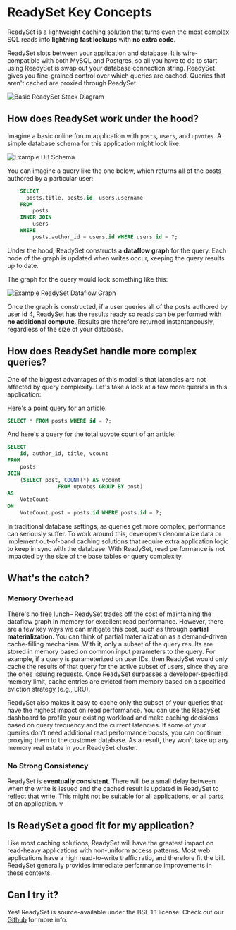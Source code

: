 # ReadySet Key Concepts
ReadySet is a lightweight caching solution that turns even the most complex SQL reads into **lightning fast lookups** with **no extra code**.

ReadySet slots between your application and database. It is wire-compatible with both MySQL and Postgres, so all you have to
do to start using ReadySet is swap out your database connection string. ReadySet gives you fine-grained control over which
queries are cached. Queries that aren't cached are proxied through ReadySet.

![Basic ReadySet Stack Diagram](/readyset-architecture.jpeg)

## How does ReadySet work under the hood?
Imagine a basic online forum application with `posts`, `users`, and `upvotes`. A simple database schema for this application might look like:

![Example DB Schema](/reddit_sql_schema.png)

You can imagine a query like the one below, which returns all of the posts authored by a particular user:

```sql
    SELECT
      posts.title, posts.id, users.username
    FROM
        posts
    INNER JOIN
        users
    WHERE
        posts.author_id = users.id WHERE users.id = ?;
```

Under the hood, ReadySet constructs a **dataflow graph** for the query. Each node of the graph is updated when writes occur, keeping the query results up to date.

The graph for the query would look something like this:

![Example ReadySet Dataflow Graph](/rs_example_dataflow.png)

Once the graph is constructed, if a user queries all of the posts authored by user id 4, ReadySet has the results ready so reads can be performed with **no additional compute**.
Results are therefore returned instantaneously, regardless of the size of your database.


## How does ReadySet handle more complex queries?
One of the biggest advantages of this model is that latencies are not affected by query complexity. Let's take a look at a few more queries in this application:

Here's a point query for an article:

```sql
SELECT * FROM posts WHERE id = ?;
```

And here's a query for the total upvote count of an article:

```sql
SELECT
    id, author_id, title, vcount
FROM
    posts
JOIN
    (SELECT post, COUNT(*) AS vcount
                FROM upvotes GROUP BY post)
AS
    VoteCount
ON
    VoteCount.post = posts.id WHERE posts.id = ?;
```

In traditional database settings, as queries get more complex, performance can seriously suffer. To work around this, developers denormalize data or implement out-of-band caching solutions that require extra application logic to keep in sync with the database.
With ReadySet, read performance is not impacted by the size of the base tables or query complexity.


## What's the catch?


### Memory Overhead
There's no free lunch– ReadySet trades off the cost of maintaining the dataflow graph in memory for excellent read performance. However, there are a few key ways we can mitigate this cost, such as
through **partial materialization**. You can think of partial materialization as a demand-driven cache-filling mechanism. With it, only a subset of the query results are stored in memory
based on common input parameters to the query. For example, if a query is parameterized on user IDs, then ReadySet would only cache the results of
that query for the active subset of users, since they are the ones issuing requests. Once ReadySet surpasses a developer-specified memory limit,
cache entries are evicted from memory based on a specified eviction strategy (e.g., LRU).

ReadySet also makes it easy to cache only the subset of your queries that have the highest impact on read performance. You can use the ReadySet
dashboard to profile your existing workload and make caching decisions based on query frequency and the current latencies.
If some of your queries don't need additional read performance boosts, you can continue proxying them to the customer database. As a result, they
won’t take up any memory real estate in your ReadySet cluster.


### No Strong Consistency
ReadySet is **eventually consistent**. There will be a small delay between when the write is issued and the cached result is updated in ReadySet to reflect that write. This might not be suitable for all applications, or all parts of an application. v


## Is ReadySet a good fit for my application?
Like most caching solutions, ReadySet will have the greatest impact on read-heavy applications with non-uniform access patterns.
Most web applications have a high read-to-write traffic ratio, and therefore fit the bill. ReadySet generally provides immediate
performance improvements in these contexts.

## Can I try it?
Yes! ReadySet is source-available under the BSL 1.1 license. Check out our [Github](https://github.com/readysettech/readyset) for more info.
